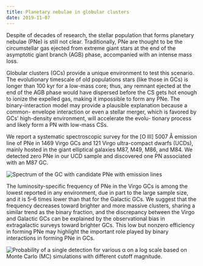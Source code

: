```yaml
---
title: Planetary nebulae in globular clusters
date: 2019-11-07
---
```



Despite of decades of research, the stellar population that forms planetary nebulae (PNe) is still not clear. Traditionally, PNe are thought to be the circumstellar gas ejected from extreme giant stars at the end of the asymptotic giant branch (AGB) phase, accompanied with an intense mass loss.

Globular clusters (GCs) provide a unique environment to test this scenario. The evolutionary timescale of old populations stars (like those in GCs) is longer than 100 kyr for a low-mass core; thus, any remnant ejected at the end of the AGB phase would have dispersed before the CS gets hot enough to ionize the expelled gas, making it impossible to form any PNe. The binary-interaction model may provide a plausible explanation because a common- envelope interaction or even a stellar merger, which is favored by GCs’ high-density environment, will accelerate the evolu- tionary process and likely form a PN with low-mass CSs.

We report a systematic spectroscopic survey for the [O III] 5007 Å emission line of PNe in 1469 Virgo GCs and 121 Virgo ultra-compact dwarfs (UCDs), mainly hosted in the giant elliptical galaxies M87, M49, M86, and M84. We detected zero PNe in our UCD sample and discovered one PN associated with an M87 GC.

![Spectrum of the GC with candidate PNe with emission lines](./pngc1.png)

The luminosity-specific frequency of PNe in the Virgo GCs is among the lowest reported in any environment, due in part to the large sample size, and it is 5–6 times lower than that for the Galactic GCs. We suggest that the frequency decreases toward brighter and more massive clusters, sharing a similar trend as the binary fraction, and the discrepancy between the Virgo and Galactic GCs can be explained by the observational bias in extragalactic surveys toward brighter GCs. This low but nonzero efficiency in forming PNe may highlight the important role played by binary interactions in forming PNe in GCs. 

![Probability of a single detection for various α on a log scale based on Monte Carlo (MC) simulations with different cutoff magnitude.](./pngc2.png)

